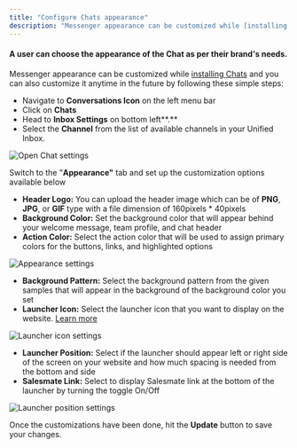 ```yaml
---
title: "Configure Chats appearance"
description: "Messenger appearance can be customized while [installing Chats](https://support.salesmate.io/hc/en-us/articles/360058369732) and you can also customiz..."
---
```


#### A user can choose the appearance of the Chat as per their brand's needs.

Messenger appearance can be customized while [installing Chats](https://support.salesmate.io/hc/en-us/articles/360058369732) and you can also customize it anytime in the future by following these simple steps:

- Navigate to **Conversations Icon** on the left menu bar
- Click on **Chats**
- Head to **Inbox Settings** on bottom left**.**
- Select the **Channel** from the list of available channels in your Unified Inbox.

<img src="images/001-open-chat-settings-31627356154649.png" alt="Open Chat settings" />

Switch to the "**Appearance"** tab and set up the customization options available below

- **Header Logo:** You can upload the header image which can be of **PNG**, **JPG**, or **GIF** type with a file dimension of 160pixels \* 40pixels
- **Background Color:** Set the background color that will appear behind your welcome message, team profile, and chat header
- **Action Color:** Select the action color that will be used to assign primary colors for the buttons, links, and highlighted options

<img src="images/002-appearance-settings-51120152327961.png" alt="Appearance settings" />

- **Background Pattern:** Select the background pattern from the given samples that will appear in the background of the background color you set
- **Launcher Icon:** Select the launcher icon that you want to display on the website. [Learn more](https://support.salesmate.io/hc/en-us/articles/4408437831705)

<img src="images/003-launcher-icon-settings-31627931003417.png" alt="Launcher icon settings" />

- **Launcher Position:** Select if the launcher should appear left or right side of the screen on your website and how much spacing is needed from the bottom and side
- **Salesmate Link:** Select to display Salesmate link at the bottom of the launcher by turning the toggle On/Off

<img src="images/004-launcher-position-settings-51120120655385.png" alt="Launcher position settings" />

Once the customizations have been done, hit the **Update** button to save your changes.
